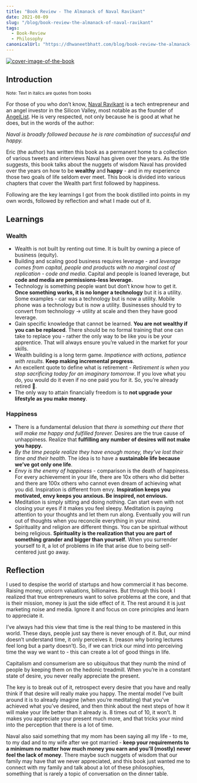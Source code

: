 ```yaml
---
title: "Book Review - The Almanack of Naval Ravikant"
date: 2021-08-09
slug: "/blog/book-review-the-almanack-of-naval-ravikant"
tags:
  - Book-Review
  - Philosophy
canonicalUrl: "https://dhwaneetbhatt.com/blog/book-review-the-almanack-of-naval-ravikant"
---
```


<a href="https://www.goodreads.com/book/show/54898389-the-almanack-of-naval-ravikant">
  <img src="https://i.gr-assets.com/images/S/compressed.photo.goodreads.com/books/1598011736l/54898389._SY475_.jpg" alt="cover-image-of-the-book"/>
</a>

## Introduction

<sub>Note: Text in italics are quotes from books</sub>

For those of you who don’t know, [Naval Ravikant](https://en.wikipedia.org/wiki/Naval_Ravikant) is a tech entrepreneur and an angel investor in the Silicon Valley, most notable as the founder of [AngelList](https://angel.co/). He is very respected, not only because he is good at what he does, but in the words of the author:

*Naval is broadly followed because he is rare combination of successful and happy.*

Eric (the author) has written this book as a permanent home to a collection of various tweets and interviews Naval has given over the years. As the title suggests, this book talks about the nuggets of wisdom Naval has provided over the years on how to be **wealthy** and **happy** - and in my experience those two goals of life seldom ever meet. This book is divided into various chapters that cover the Wealth part first followed by happiness.

Following are the key learnings I got from the book distilled into points in my own words, followed by reflection and what I made out of it.

## Learnings

### Wealth

- Wealth is not built by renting out time. It is built by owning a piece of business (equity).
- Building and scaling good business requires leverage - and *leverage comes from capital, people and products with no marginal cost of replication - code and media*. Capital and people is loaned leverage, but **code and media are permissions-less leverage.**
- Technology is something people want but don’t know how to get it. **Once something works, it is no longer a technology** but it is a utility. Some examples - car was a technology but is now a utility. Mobile phone was a technology but is now a utility. Businesses should try to convert from technology → utility at scale and then they have good leverage.
- Gain specific knowledge that cannot be learned. **You are not wealthy if you can be replaced**. There should be no formal training that one can take to replace you - rather the only way to be like you is be your apprentice. That will always ensure you’re valued in the market for your skills.
- Wealth building is a long term game. *Impatience with actions, patience with results.* **Keep making incremental progress**.
- An excellent quote to define what is retirement - *Retirement is when you stop sacrificing today for an imaginary tomorrow*. If you love what you do, you would do it even if no one paid you for it. So, you’re already retired 🙂.
- The only way to attain financially freedom is to **not upgrade your lifestyle as you make money**.

### Happiness

- There is a fundamental delusion that *there is something out there that will make me happy and fulfilled forever.* Desires are the true cause of unhappiness. Realize that **fulfilling any number of desires will not make you happy.**
- *By the time people realize they have enough money, they’ve lost their time and their health.* The idea is to have a **sustainable life because we’ve got only one life**.
- *Envy is the enemy of happiness* - comparison is the death of happiness. For every achievement in your life, there are 10x others who did better and there are 100x others who cannot even dream of achieving what you did. Inspiration is different from envy. **Inspiration keeps you motivated, envy keeps you anxious. Be inspired, not envious.**
- Meditation is simply sitting and doing nothing. Can start even with not closing your eyes if it makes you feel sleepy. Meditation is paying attention to your thoughts and let them run along. Eventually you will run out of thoughts when you reconcile everything in your mind.
- Spirituality and religion are different things. You can be spiritual without being religious. **Spirituality is the realization that you are part of something grander and bigger than yourself.** When you surrender yourself to it, a lot of problems in life that arise due to being self-centered just go away.

## Reflection

I used to despise the world of startups and how commercial it has become. Raising money, unicorn valuations, billionaires. But through this book I realized that true entrepreneurs want to solve problems at the core, and that is their mission, money is just the side effect of it. The rest around it is just marketing noise and media. Ignore it and focus on core principles and learn to appreciate it.

I’ve always had this view that time is the real thing to be mastered in this world. These days, people just say there is never enough of it. But, our mind doesn’t understand time, it only perceives it. (reason why boring lectures feel long but a party doesn’t). So, if we can trick our mind into perceiving time the way we want to - this can create a lot of good things in life.

Capitalism and consumerism are so ubiquitous that they numb the mind of people by keeping them on the hedonic treadmill. When you’re in a constant state of desire, you never really appreciate the present.

The key is to break out of it, retrospect every desire that you have and really think if that desire will really make you happy. The mental model I’ve built around it is to already imagine (when you’re meditating) that you’ve achieved what you’ve desired, and then think about the next steps of how it will make your life better than it already is. 8 times out of 10, it won’t. It makes you appreciate your present much more, and that tricks your mind into the perception that there is a lot of time.

Naval also said something that my mom has been saying all my life - to me, to my dad and to my wife after we got married - **keep your requirements to a minimum no matter how much money you earn and you’ll (mostly) never feel the lack of money**. There maybe such nuggets of wisdom that our family may have that we never appreciated, and this book just wanted me to connect with my family and talk about a lot of these philosophies, something that is rarely a topic of conversation on the dinner table.